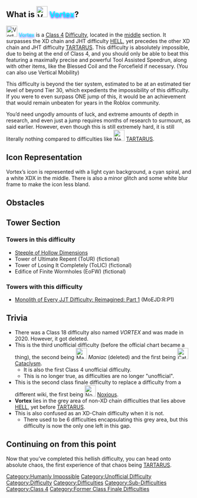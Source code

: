 {{NoticeScrollboxNew|Notices=
{{Humanly Impossible}}
{{Former Class Finale|reason=It was moved to Mid Class 4 since TDEx happend.}}
}}{{BetterQuote|text=Keep in mind this difficulty is not in the XD chain.|quoter=[[User:Sanjay2133|Sanjay2133]]}}

==What is [[File:Vortex.png|30x30px]] <span style="color: cyan;text-shadow:0 2px 5px blue">Vortex</span>?==
{{NewDifficultyInfobox
|title1=[[File:Vortex.png|30x30px]] <span style="color: cyan;text-shadow:0 2px 5px blue">Vortex</span>
|image1=Vortex.png
|caption1=A vortex of hellish obstacles.
|class=[[:Category:Class 4|Class 4]]
|type=Sub-Difficulty
|previous={{Class4Difficulties|HELL}} [[w:c:jtohs-hardest-towers:HELL|HELL]]
|next={{Class5Difficulties|TARTARUS|30px}} [[w:c:jtohs-hardest-towers:TARTARUS|TARTARUS]]
|difficulty_range=Baseline to Peak
|decal_id=11775906005 or 115923193063496
|creator(s)=[[User:Sanjay2133|Sanjay2133]]
|class_range=[[:Category:Class 4|Mid]]|rating=22.5}}
[[File:Vortex.png|30x30px]] <span style="color: cyan;text-shadow:0 2px 5px blue">Vortex</span> is a [[:Category:Class 4|Class 4]] [[:Category:Sub-Difficulties|Difficulty]], located in the [[:Category:Class 4|middle]] section. It surpasses the XD chain and JHT difficulty {{Class4Difficulties|HELL}} [[w:c:jtohs-hardest-towers:HELL|HELL]], yet precedes the other XD chain and JHT difficulty {{Class5Difficulties|TARTARUS|30px}} [[w:c:jtohs-hardest-towers:TARTARUS|TARTARUS]]. This difficulty is absolutely impossible, due to being at the end of Class 4, and you should only be able to beat this featuring a maximally precise and powerful Tool Assisted Speedrun, along with other items, like the Blessed Coil and the Forcefield if necessary. (You can also use Vertical Mobility)

This difficulty is beyond the tier system, estimated to be at an estimated tier level of beyond Tier 30, which expedients the impossibility of this difficulty. If you were to even surpass ONE jump of this, it would be an achievement that would remain unbeaten for years in the Roblox community.

You’d need ungodly amounts of luck, and extreme amounts of depth in research, and even just a jump requires months of research to surmount, as said earlier. However, even though this is still extremely hard, it is still literally nothing compared to difficulties like [[File:NewTARTARUS.jpeg|frameless|30x30px]] [[w:c:jtohs-hardest-towers:TARTARUS|TARTARUS]].

==Icon Representation==
Vortex’s icon is represented with a light cyan background, a cyan spiral, and a white XDX in the middle. There is also a minor glitch and some white blur frame to make the icon less bland.

==Obstacles==
{{ObstacleTableRevamp|JumpClimbableBase=14.95|Increment=0.021}}
==Tower Section==
===Towers in this difficulty=== 
*[[Steeple of Hollow Dimensions]]
*Tower of Ultimate Repent (ToUR) (fictional)
*Tower of Losing It Completely (ToLIC) (fictional)
*Edifice of Finite Wormholes (EoFW) (fictional)
===Towers with this difficulty===
*[[Monolith of Every JJT Difficulty: Reimagined: Part 1]] (MoEJD:R:P1)

==Trivia==

*There was a Class 18 difficulty also named ''VORTEX'' and was made in 2020. However, it got deleted.
* This is the third unofficial difficulty (before the official chart became a thing), the second being [[File:Maniac New.jpg|frameless|30x30px]] ''Maniac'' (deleted) and the first being [[File:CataclysmicNewest.png|frameless|30x30px]] [[Cataclysm]].  
**It is also the first Class 4 unofficial difficulty.
**This is no longer true, as difficulties are no longer "unofficial".
*This is the second class finale difficulty to replace a difficulty from a different wiki, the first being [[File:Noxious.png|frameless|30x30px]] [[Noxious]].
*'''Vortex''' lies in the grey area of non-XD chain difficulties that lies above {{Class4Difficulties|HELL}} [[w:c:jtohs-hardest-towers:HELL|HELL]], yet before {{Class5Difficulties|TARTARUS|30px}} [[w:c:jtohs-hardest-towers:TARTARUS|TARTARUS]].
*This is also confused as an XD-Chain difficulty when it is not. 
**There used to be 6 difficulties encapsulating this grey area, but this difficulty is now the only one left in this gap.

==Continuing on from this point==
Now that you’ve completed this hellish difficulty, you can head onto absolute chaos, the first experience of that chaos being {{Class5Difficulties|TARTARUS|30px}} [[w:c:jtohs-hardest-towers:TARTARUS|TARTARUS]].
{{DifficultiesNavbox}}
[[Category:Humanly Impossible]]
[[Category:Unofficial Difficulty]]
[[Category:Difficulty]]
[[Category:Difficulties]]
[[Category:Sub-Difficulties]]
[[Category:Class 4]]
[[Category:Former Class Finale Difficulties]]